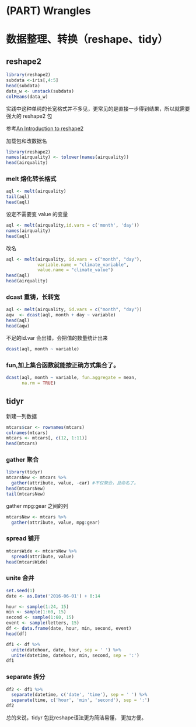 # (PART) Wrangles {-}

# 数据整理、转换（reshape、tidy）
## reshape2

```r
library(reshape2)
subdata <-iris[,4:5]
head(subdata)
data_w <- unstack(subdata)
colMeans(data_w)
```

实践中这种单纯的长宽格式并不多见，更常见的是直接一步得到结果，所以就需要强大的 reshape2 包

参考[An Introduction to reshape2](http://seananderson.ca/2013/10/19/reshape.html)

加载包和改数据名
```r
library(reshape2)
names(airquality) <- tolower(names(airquality))
head(airquality)
```

### melt 熔化转长格式

```r
aql <- melt(airquality)
tail(aql)
head(aql)
```

设定不需要变 value 的变量
```r
aql <- melt(airquality,id.vars = c('month', 'day'))
names(airquality)
head(aql)
```

改名
```r
aql <- melt(airquality, id.vars = c("month", "day"),
            variable.name = "climate_variable",
            value.name = "climate_value")
head(aql)
head(airquality)
```

### dcast 重铸，长转宽

```r
aql <- melt(airquality, id.vars = c("month", "day"))
aqw  <- dcast(aql, month + day ~ variable)
head(aql)
head(aqw)
```

不足的id.var 会出错，会把值的数量统计出来
```r
dcast(aql, month ~ variable)
```

### fun,加上集合函数就能按正确方式集合了。

```r
dcast(aql, month ~ variable, fun.aggregate = mean,
      na.rm = TRUE)
```

## tidyr
新建一列数据
```r
mtcars$car <- rownames(mtcars)
colnames(mtcars)
mtcars <- mtcars[, c(12, 1:11)]
head(mtcars)
```

### gather 聚合

```r
library(tidyr)
mtcarsNew <- mtcars %>%
  gather(attribute, value, -car) #不仅聚合，且命名了。
head(mtcarsNew)
tail(mtcarsNew)
```

gather mpg:gear 之间的列
```r
mtcarsNew <- mtcars %>%
  gather(attribute, value, mpg:gear)
```

### spread 铺开

```r
mtcarsWide <- mtcarsNew %>%
  spread(attribute, value)
head(mtcarsWide)
```

### unite 合并

```r
set.seed(1)
date <- as.Date('2016-06-01') + 0:14

hour <- sample(1:24, 15)
min <- sample(1:60, 15)
second <- sample(1:60, 15)
event <- sample(letters, 15)
df <- data.frame(date, hour, min, second, event)
head(df)

df1 <- df %>%
  unite(datehour, date, hour, sep = ' ') %>%
  unite(datetime, datehour, min, second, sep = ':')
df1
```

### separate 拆分

```r
df2 <- df1 %>%
  separate(datetime, c('date', 'time'), sep = ' ') %>%
  separate(time, c('hour', 'min', 'second'), sep = ':')
df2

```

总的来说，tidyr 包比reshape语法更为简洁易懂， 更加方便。